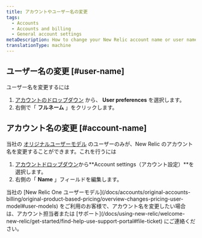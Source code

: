 ```yaml
---
title: アカウントやユーザー名の変更
tags:
  - Accounts
  - Accounts and billing
  - General account settings
metaDescription: How to change your New Relic account name or user name.
translationType: machine
---
```


## ユーザー名の変更 [#user-name]

ユーザー名を変更するには

1. [アカウントのドロップダウン](/docs/accounts-partnerships/education/getting-started-new-relic/glossary#account-dropdown) から、 **User preferences** を選択します。
2. 右側で「 **フルネーム** 」をクリックします。

## アカウント名の変更 [#account-name]

当社の [オリジナルユーザーモデル](/docs/accounts/original-accounts-billing/original-product-based-pricing/overview-changes-pricing-user-model#user-models) のユーザーのみが、New Relic のアカウント名を変更することができます。これを行うには

1. [アカウントドロップダウン](/docs/accounts-partnerships/education/getting-started-new-relic/glossary#account-dropdown)から**Account settings（アカウント設定）**を選択します。
2. 右側の「 **Name** 」フィールドを編集します。

<Callout variant="important">
  当社の [New Relic One ユーザーモデル](/docs/accounts/original-accounts-billing/original-product-based-pricing/overview-changes-pricing-user-model#user-models) をご利用のお客様で、アカウント名を変更したい場合は、アカウント担当者または [サポート](/docs/using-new-relic/welcome-new-relic/get-started/find-help-use-support-portal#file-ticket) にご連絡ください。
</Callout>